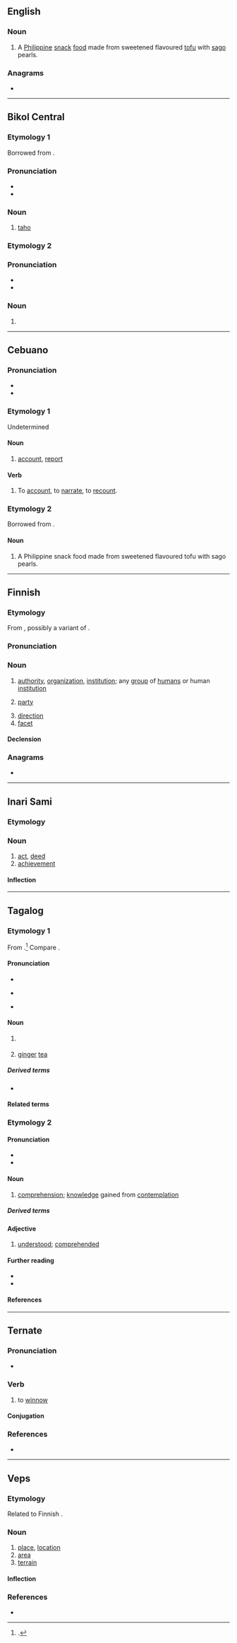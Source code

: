 ==English==
{{wikipedia}}

===Noun===
{{en-noun|-}}

# A [[Philippine]] [[snack]] [[food]] made from sweetened flavoured [[tofu]] with [[sago]] pearls.

===Anagrams===
* {{anagrams|en|a=ahot|HATO|Thao|oath}}

----

==Bikol Central==

===Etymology 1===
Borrowed from {{bor|bcl|nan-hok|豆腐||tr=tāu-hū}}.

===Pronunciation===
* {{hyph|bcl|ta|ho}}
* {{bcl-IPA|tahô}}

===Noun===
{{head|bcl|noun|head=tahô}}

# [[taho#English|taho]]

===Etymology 2===

===Pronunciation===
* {{hyph|bcl|ta|ho}}
* {{bcl-IPA}}

===Noun===
{{head|bcl|noun}}

# {{nonstandard form of|bcl|tawo}}
----

==Cebuano==

===Pronunciation===
* {{hyph|ceb|ta|ho}}
* {{ceb-IPA|tahô}}

===Etymology 1===
Undetermined

====Noun====
{{head|ceb|noun}}

# [[account]], [[report]]

====Verb====
{{head|ceb|verb}}

# To [[account]], to [[narrate]], to [[recount]].

===Etymology 2===
Borrowed from {{bor|ceb|nan-hok|-}} {{zh-l|豆腐|tāu-hū|tofu; bean curd}}.

====Noun====
{{head|ceb|noun}}

# A Philippine snack food made from sweetened flavoured tofu with sago pearls.

----

==Finnish==

===Etymology===
From {{inh|fi|fiu-fin-pro|*taho}}, possibly a variant of {{m|fi|tahko}}.

===Pronunciation===
{{fi-pronunciation}}

===Noun===
{{fi-noun}}

# [[authority]], [[organization]], [[institution]]; any [[group]] of [[human]]s or human [[institution]] {{gloss|exact type depends on the context}}
#: {{ux|fi|lukuisat '''tahot'''|numerous '''organisations'''|inline=1}}
# {{lb|fi|legal}} [[party]]
# [[direction]]
# [[facet]]

====Declension====
{{fi-decl-valo|tah|||o|a}}

===Anagrams===
* {{anagrams|fi|a=ahot|Ahto|ahot|ahto|haot|hota}}

----

==Inari Sami==

===Etymology===
{{rfe|smn}}

===Noun===
{{head|smn|noun}}

# [[act]], [[deed]]
# [[achievement]]

====Inflection====
{{smn-infl-noun-even|taho}}

----

==Tagalog==

===Etymology 1===
From {{bor|tl|nan-hok|豆腐|tr=tāu-hū|t=[[tofu]]; [[bean curd]]}}.<ref>{{cite-journal|year=1980|last=Chan-Yap|first=Gloria|title=Hokkien Chinese borrowings in Tagalog |journal=Pacific Linguistics|url=http://www.sealang.net/archives/pl/pdf/PL-B71.pdf|format=PDF|volume=B|issue=71|location=Canberra, A.C.T. 2600.|publisher=The Australian National University|page=139}}.</ref> Compare {{cog|nan-hok|豆花|tr=tāu-hoe/tāu-hoa|t=[[douhua]]; [[tofu]] [[pudding]]}}.

====Pronunciation====
* {{hyph|tl|ta|ho}}
* {{tl-IPA|tahó}} {{q|dated}}
* {{tl-IPA|tahô}}

====Noun====
{{tl-noun|tahó|tahô}}

# {{w|taho}} {{gl|Philippine snack made of fresh soft tofu, syrup, and sago pearls}}
# {{lb|tl|uncommon}} [[ginger]] [[tea]]
#: {{syn|tl|salabat|panggasi}}

=====Derived terms=====
* {{l|tl|magtataho}}

====Related terms====
{{rel3|tl|tahure|tawsi|tawpe|toyo|toge|tokwa}}

===Etymology 2===
====Pronunciation====
* {{hyph|tl|ta|ho}}
* {{tl-IPA|tahô}}

====Noun====
{{tl-noun|tahô}}

# [[comprehension]]; [[knowledge]] gained from [[contemplation]]
#: {{syn|tl|pagkaunawa|pagkaintindi|kaalaman|kabatiran|batid|alam}}

=====Derived terms=====
{{der3|tl|pagkataho|katahuan|pangatahuan}}

====Adjective====
{{tl-adj|tahô}}

# [[understood]]; [[comprehended]]
#: {{syn|tl|batid|alam|nalalaman|nababatid}}

====Further reading====
* {{R:KWF Diksiyonaryo}}
* {{R:tl:Pinoy Dictionary}}

====References====
<references/>

----

==Ternate==

===Pronunciation===
* {{IPA|tft|[ˈta.ho]}}

===Verb===
{{tft-verb}}

# {{lb|tft|transitive}} to [[winnow]]

====Conjugation====
{{tft-conj}}

===References===
* {{R:tft:Hayami-Allen:2001}}

----

==Veps==

===Etymology===
Related to Finnish {{m|fi|taho}}.

===Noun===
{{vep-noun}}

# [[place]], [[location]]
# [[area]]
# [[terrain]]

====Inflection====
{{vep-decl-stems|taho||n|d|id}}

===References===
* {{R:vep:UVVV|местность|место|пункт}}